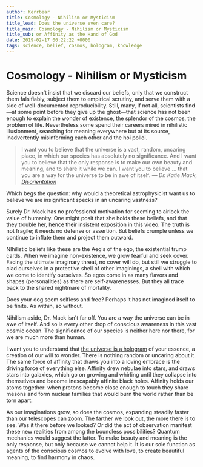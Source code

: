 ```yaml
---
author: Kerrbear
title: Cosmology - Nihilism or Mysticism
title_lead: Does the universe even care?
title_main: Cosmology - Nihilism or Mysticism
title_sub: or Affinity as the Hand of God
date: 2019-02-17 00:22:22 +0000
tags: science, belief, cosmos, hologram, knowledge
---
```


# Cosmology - Nihilism or Mysticism

Science doesn't insist that we discard our beliefs, only that we construct them falsifiably, subject them to empirical scrutiny, and serve them with a side of well-documented reproducibility. Still, many, if not all, scientists find—at some point before they give up the ghost—that science has not been enough to explain the wonder of existence, the splendor of the cosmos, the problem of life.<!--more--> Nevertheless some spend their careers mired in nihilistic illusionment, searching for meaning everywhere but at its source, inadvertently misinforming each other and the hoi polloi.

> I want you to believe that the universe is a vast, random, uncaring place, in which our species has absolutely no significance. And I want you to believe that the only response is to make our own beauty and meaning, and to share it while we can. I want you to believe … that you are a way for the universe to be in awe of itself.
> <cite>— Dr. Katie Mack, [_Disorientation_](https://aeon.co/videos/i-want-you-to-live-forward-but-see-backward-a-theoretical-astrophysicists-manifesto)</cite>

Which begs the question: why would a theoretical astrophysicist want us to believe we are insignificant specks in an uncaring vastness?

Surely Dr. Mack has no professional motivation for seeming to airlock the value of humanity. One might posit that she holds these beliefs, and that they trouble her, hence their insistent exposition in this video. The truth is not fragile; it needs no defense or assertion. But beliefs crumple unless we continue to inflate them and project them outward.

NIhilistic beliefs like these are the Aegis of the ego, the existential trump cards. When we imagine non-existence, we grow fearful and seek cover. Facing the ultimate imaginary threat, no cover will do, but still we struggle to clad ourselves in a protective shell of other imaginings, a shell with which we come to identify ourselves. So egos come in as many flavors and shapes (personalities) as there are self-awarenesses. But they all trace back to the shared nightmare of mortality.

Does your dog seem selfless and free? Perhaps it has not imagined itself to be finite. As within, so without.

Nihilism aside, Dr. Mack isn't far off. You are a way the universe can be in awe of itself. And so is every other drop of conscious awareness in this vast cosmic ocean. The significance of our species is neither here nor there, for we are much more than human.

I want you to understand that [the universe is a hologram](https://www.wikiwand.com/en/Holographic_principle) of your essence, a creation of our will to wonder. There is nothing random or uncaring about it. The same force of affinity that draws you into a loving embrace is the driving force of everything else. Affinity drew nebulae into stars, and draws stars into galaxies, which go on growing and whirling until they collapse into themselves and become inescapably affinite black holes. Affinity holds our atoms together: when protons become close enough to touch they share mesons and form nuclear families that would burn the world rather than be torn apart.

As our imaginations grow, so does the cosmos, expanding steadily faster than our telescopes can zoom. The farther we look out, the more there is to see. Was it there before we looked? Or did the act of observation manifest these new realities from among the boundless possibilities? Quantum mechanics would suggest the latter. To make beauty and meaning is the only response, but only because we cannot help it. It is our sole function as agents of the conscious cosmos to evolve with love, to create beautiful meaning, to find harmony in chaos.
